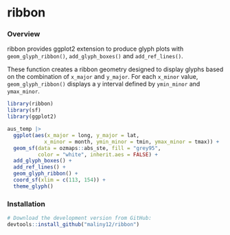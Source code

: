 
# ribbon

### Overview

ribbon provides ggplot2 extension to produce glyph plots with `geom_glyph_ribbon()`,
`add_glyph_boxes()` and `add_ref_lines()`.

These function creates a ribbon geometry designed to display glyphs
based on the combination of `x_major` and `y_major`. For each `x_minor`
value, `geom_glyph_ribbon()` displays a y interval defined by
`ymin_minor` and `ymax_minor`. 

```r
library(ribbon)
library(sf)
library(ggplot2)

aus_temp |>
  ggplot(aes(x_major = long, y_major = lat,
            x_minor = month, ymin_minor = tmin, ymax_minor = tmax)) +
  geom_sf(data = ozmaps::abs_ste, fill = "grey95",
          color = "white", inherit.aes = FALSE) +
  add_glyph_boxes() +
  add_ref_lines() +
  geom_glyph_ribbon() +
  coord_sf(xlim = c(113, 154)) +
  theme_glyph()

```

### Installation

```r
# Download the development version from GitHub:
devtools::install_github("maliny12/ribbon")
```
